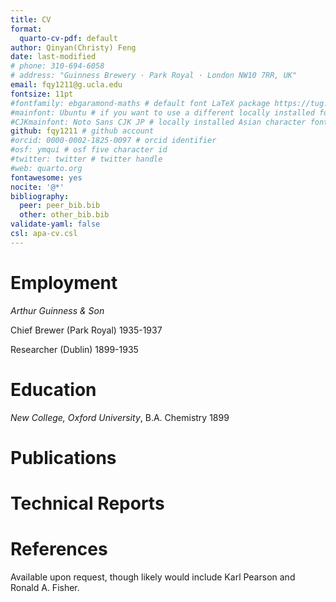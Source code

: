 ```yaml
---
title: CV
format:
  quarto-cv-pdf: default
author: Qinyan(Christy) Feng
date: last-modified
# phone: 310-694-6058
# address: "Guinness Brewery · Park Royal · London NW10 7RR, UK"
email: fqy1211@g.ucla.edu
fontsize: 11pt
#fontfamily: ebgaramond-maths # default font LaTeX package https://tug.org/FontCatalogue/about.html
#mainfont: Ubuntu # if you want to use a different locally installed font
#CJKmainfont: Noto Sans CJK JP # locally installed Asian character font, must use with xelatex
github: fqy1211 # github account
#orcid: 0000-0002-1825-0097 # orcid identifier
#osf: ymqui # osf five character id
#twitter: twitter # twitter handle
#web: quarto.org
fontawesome: yes
nocite: '@*'
bibliography: 
  peer: peer_bib.bib
  other: other_bib.bib
validate-yaml: false
csl: apa-cv.csl
---
```


# Employment

*Arthur Guinness & Son*

Chief Brewer (Park Royal) \hfill 1935-1937

Researcher (Dublin) \hfill 1899-1935

# Education

*New College, Oxford University*, B.A. Chemistry \hfill 1899

# Publications

::: {#refs-peer}
:::

# Technical Reports

::: {#refs-other}
:::


# References

Available upon request, though likely would include Karl Pearson and Ronald A. Fisher.
